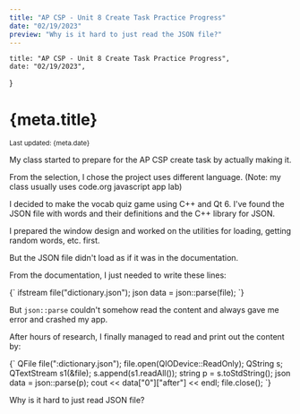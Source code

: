 ```yaml
---
title: "AP CSP - Unit 8 Create Task Practice Progress"
date: "02/19/2023"
preview: "Why is it hard to just read the JSON file?"
---
```



    title: "AP CSP - Unit 8 Create Task Practice Progress",
    date: "02/19/2023",
}

<Head>
    <title>kenryuS - {meta.title}</title>
    <meta name="description" content="kenryuS (Kenryu Shibata) Blog" />
    <link rel="icon" href="/icon.jpeg" />
</Head>
<div className={mdStyle.Article}>
<h1>{meta.title}</h1>
<small>Last updated: {meta.date}</small>

My class started to prepare for the AP CSP create task by actually making it.

From the selection, I chose the project uses different language. (Note: my class usually uses code.org javascript app lab)

I decided to make the vocab quiz game using C++ and Qt 6. I've found the JSON file with words and their definitions and the C++ library for JSON.

I prepared the window design and worked on the utilities for loading, getting random words, etc. first.

But the JSON file didn't load as if it was in the documentation.

From the documentation, I just needed to write these lines:

<SyntaxHighlighter language="cpp">
    {`
    ifstream file("dictionary.json");
    json data = json::parse(file);
    `}
</SyntaxHighlighter>

But `json::parse` couldn't somehow read the content and always gave me error and crashed my app.

After hours of research, I finally managed to read and print out the content by:

<SyntaxHighlighter language="cpp">
    {`
    QFile file(":dictionary.json");
    file.open(QIODevice::ReadOnly);
    QString s;
    QTextStream s1(&file);
    s.append(s1.readAll());
    string p = s.toStdString();
    json data = json::parse(p);
    cout << data["0"]["after"] << endl;
    file.close();
    `}
</SyntaxHighlighter>

Why is it hard to just read JSON file?

<GoBackBtn series="aplife" /></div>
